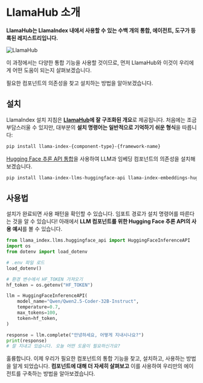 # LlamaHub 소개

**LlamaHub는 LlamaIndex 내에서 사용할 수 있는 수백 개의 통합, 에이전트, 도구가 등록된 레지스트리입니다.**

![LlamaHub](https://huggingface.co/datasets/agents-course/course-images/resolve/main/en/unit2/llama-index/llama-hub.png)

이 과정에서는 다양한 통합 기능을 사용할 것이므로, 먼저 LlamaHub와 이것이 우리에게 어떤 도움이 되는지 살펴보겠습니다.

필요한 컴포넌트의 의존성을 찾고 설치하는 방법을 알아보겠습니다.

## 설치

LlamaIndex 설치 지침은 **[LlamaHub](https://llamahub.ai/)에 잘 구조화된 개요**로 제공됩니다.
처음에는 조금 부담스러울 수 있지만, 대부분의 **설치 명령어는 일반적으로 기억하기 쉬운 형식**을 따릅니다:

```bash
pip install llama-index-{component-type}-{framework-name}
```

[Hugging Face 추론 API 통합](https://llamahub.ai/l/llms/llama-index-llms-huggingface-api?from=llms)을 사용하여 LLM과 임베딩 컴포넌트의 의존성을 설치해보겠습니다.

```bash
pip install llama-index-llms-huggingface-api llama-index-embeddings-huggingface
```

## 사용법

설치가 완료되면 사용 패턴을 확인할 수 있습니다. 임포트 경로가 설치 명령어를 따른다는 것을 알 수 있습니다!
아래에서 **LLM 컴포넌트를 위한 Hugging Face 추론 API의 사용 예시**를 볼 수 있습니다.

```python
from llama_index.llms.huggingface_api import HuggingFaceInferenceAPI
import os
from dotenv import load_dotenv

# .env 파일 로드
load_dotenv()

# 환경 변수에서 HF_TOKEN 가져오기
hf_token = os.getenv("HF_TOKEN")

llm = HuggingFaceInferenceAPI(
    model_name="Qwen/Qwen2.5-Coder-32B-Instruct",
    temperature=0.7,
    max_tokens=100,
    token=hf_token,
)

response = llm.complete("안녕하세요, 어떻게 지내시나요?")
print(response)
# 잘 지내고 있습니다. 오늘 어떤 도움이 필요하신가요?
```

훌륭합니다. 이제 우리가 필요한 컴포넌트의 통합 기능을 찾고, 설치하고, 사용하는 방법을 알게 되었습니다.
**컴포넌트에 대해 더 자세히 살펴보고** 이를 사용하여 우리만의 에이전트를 구축하는 방법을 알아보겠습니다. 